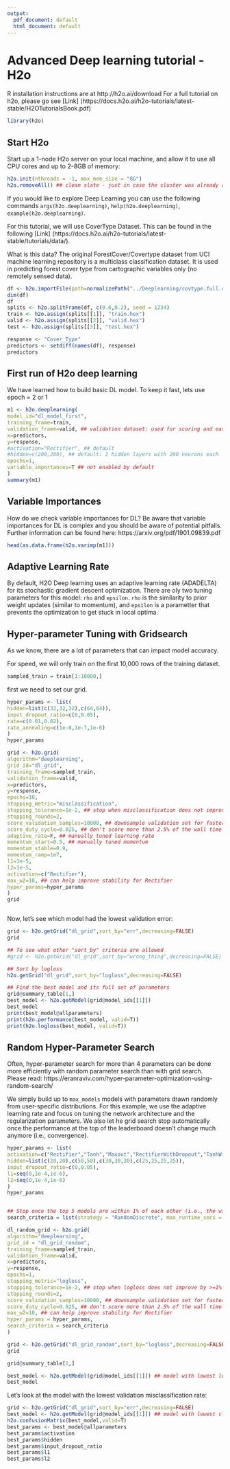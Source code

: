 ---
output:
  pdf_document: default
  html_document: default
---
# Advanced Deep learning tutorial - H2o 

R installation instructions are at http://h2o.ai/download
For a full tutorial on h2o, please go see [Link] (https://docs.h2o.ai/h2o-tutorials/latest-stable/H2OTutorialsBook.pdf)

```{r}
library(h2o)
```

## Start H2o
Start up a 1-node H2o server on your local machine, and allow it to use all CPU cores and up to 2-8GB of memory:
```{r}
h2o.init(nthreads = -1, max_mem_size = "8G")
h2o.removeAll() ## clean slate - just in case the cluster was already running
```

If you would like to explore Deep Learning you can use the following commands
`args(h2o.deeplearning)`, `help(h2o.deeplearning)`, `example(h2o.deeplearning)`.

For this tutorial, we will use CoverType Dataset. This can be found in the following [Link] (https://docs.h2o.ai/h2o-tutorials/latest-stable/tutorials/data/).

What is this data?
The original ForestCover/Covertype dataset from UCI machine learning repository is a multiclass classification dataset. It is used in predicting forest cover type from cartographic variables only (no remotely sensed data).


```{r}
df <- h2o.importFile(path=normalizePath("../Deeplearning/covtype.full.csv"))
dim(df)
df
splits <- h2o.splitFrame(df, c(0.6,0.2), seed = 1234)
train <- h2o.assign(splits[[1]], "train.hex")
valid <- h2o.assign(splits[[2]], "valid.hex")
test <- h2o.assign(splits[[3]], "test.hex")

```

```{r}
response <- "Cover_Type"
predictors <- setdiff(names(df), response)
predictors
```

## First run of H2o deep learning
We have learned how to build basic DL model.
To keep it fast, lets use epoch = 2 or 1
```{r}
m1 <- h2o.deeplearning(
model_id="dl_model_first",
training_frame=train,
validation_frame=valid, ## validation dataset: used for scoring and early stopping
x=predictors,
y=response,
#activation="Rectifier", ## default
#hidden=c(200,200), ## default: 2 hidden layers with 200 neurons each
epochs=1,
variable_importances=T ## not enabled by default
)
summary(m1)
```

## Variable Importances
How do we check variable importances for DL? 
Be aware that variable importances for DL is complex and you should be aware of 
potential pitfalls. Further information can be found here: https://arxiv.org/pdf/1901.09839.pdf

```{r}
head(as.data.frame(h2o.varimp(m1)))
```

## Adaptive Learning Rate
By default, H2O Deep learning uses an adaptive learning rate (ADADELTA) for
its stochastic gradient descent optimization. There are oly two tuning parameters
for this model: `rho` and `epsilon`. `rho` is the similarity to prior weight 
updates (similar to momentum), and `epsilon` is a parametter that prevents the
optimization to get stuck in local optima. 

## Hyper-parameter Tuning with Gridsearch
As we know, there are a lot of parameters that can impact model accuracy.

For speed, we will only train on the first 10,000 rows of the training dataset.
```{r}
sampled_train = train[1:10000,]
```

first we need to set our grid.
```{r}
hyper_params <- list(
hidden=list(c(32,32,32),c(64,64)),
input_dropout_ratio=c(0,0.05),
rate=c(0.01,0.02),
rate_annealing=c(1e-8,1e-7,1e-6)
)
hyper_params

```

```{r}
grid <- h2o.grid(
algorithm="deeplearning",
grid_id="dl_grid",
training_frame=sampled_train,
validation_frame=valid,
x=predictors,
y=response,
epochs=10,
stopping_metric="misclassification",
stopping_tolerance=1e-2, ## stop when misclassification does not improve by >=1% for 2 scoring events
stopping_rounds=2,
score_validation_samples=10000, ## downsample validation set for faster scoring
score_duty_cycle=0.025, ## don't score more than 2.5% of the wall time
adaptive_rate=F, ## manually tuned learning rate
momentum_start=0.5, ## manually tuned momentum
momentum_stable=0.9,
momentum_ramp=1e7,
l1=1e-5,
l2=1e-5,
activation=c("Rectifier"),
max_w2=10, ## can help improve stability for Rectifier
hyper_params=hyper_params
)
grid



```

Now, let's see which model had the lowest validation error:
```{r}
grid <- h2o.getGrid("dl_grid",sort_by="err",decreasing=FALSE)
grid

## To see what other "sort_by" criteria are allowed
#grid <- h2o.getGrid("dl_grid",sort_by="wrong_thing",decreasing=FALSE)

## Sort by logloss
h2o.getGrid("dl_grid",sort_by="logloss",decreasing=FALSE)

## Find the best model and its full set of parameters
grid@summary_table[1,]
best_model <- h2o.getModel(grid@model_ids[[1]])
best_model
print(best_model@allparameters)
print(h2o.performance(best_model, valid=T))
print(h2o.logloss(best_model, valid=T))
```

## Random Hyper-Parameter Search
Often, hyper-parameter search for more than 4 parameters can be done more 
efficiently with random parameter search than with grid search.
Please read:
https://eranraviv.com/hyper-parameter-optimization-using-random-search/

We simply build up to `max_models` models with parameters drawn randomly from 
user-specific distributions. For this example, we use the adaptive learning
rate and focus on tuning the network architecture and the regularization 
parameters. We also let he grid search stop automatically once the performance
at the top of the leaderboard doesn't change much anymore (i.e., convergence).

```{r}
hyper_params <- list(
activation=c("Rectifier","Tanh","Maxout","RectifierWithDropout","TanhWithDropout","MaxoutWithDropout"),
hidden=list(c(20,20),c(50,50),c(30,30,30),c(25,25,25,25)),
input_dropout_ratio=c(0,0.05),
l1=seq(0,1e-4,1e-6),
l2=seq(0,1e-4,1e-6)
)
hyper_params


## Stop once the top 5 models are within 1% of each other (i.e., the windowed average varies less than 1%)
search_criteria = list(strategy = "RandomDiscrete", max_runtime_secs = 360, max_models = 100, seed=1234567, stopping_rounds=5, stopping_tolerance= 1e-2)

dl_random_grid <- h2o.grid(
algorithm="deeplearning",
grid_id = "dl_grid_random",
training_frame=sampled_train,
validation_frame=valid,
x=predictors,
y=response,
epochs=1,
stopping_metric="logloss",
stopping_tolerance=1e-2, ## stop when logloss does not improve by >=1% for 2 scoring events
stopping_rounds=2,
score_validation_samples=10000, ## downsample validation set for faster scoring
score_duty_cycle=0.025, ## don't score more than 2.5% of the wall time
max_w2=10, ## can help improve stability for Rectifier
hyper_params = hyper_params,
search_criteria = search_criteria
)

grid <- h2o.getGrid("dl_grid_random",sort_by="logloss",decreasing=FALSE)
grid

grid@summary_table[1,]

best_model <- h2o.getModel(grid@model_ids[[1]]) ## model with lowest logloss
best_model
```

Let's look at the model with the lowest validation misclassification rate:

```{r}
grid <- h2o.getGrid("dl_grid",sort_by="err",decreasing=FALSE)
best_model <- h2o.getModel(grid@model_ids[[1]]) ## model with lowest classification error (on validation, since it was available during training)
h2o.confusionMatrix(best_model,valid=T)
best_params <- best_model@allparameters
best_params$activation
best_params$hidden
best_params$input_dropout_ratio
best_params$l1
best_params$l2


```






